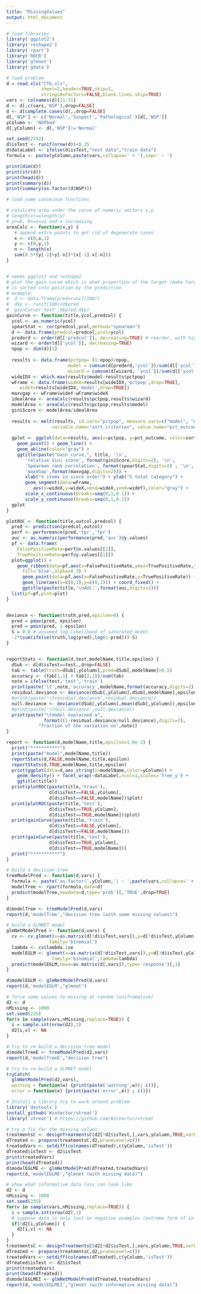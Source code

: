 ```yaml
---
title: "MissingValues"
output: html_document
---
```



```r
# load libraries
library('ggplot2')
library('reshape2')
library('rpart')
library('ROCR')
library('glmnet')
library('gdata')
```

```r
# load problem
d = read.xls("CTG.xls",
             sheet=2,header=TRUE,skip=1,
             stringsAsFactors=FALSE,blank.lines.skip=TRUE)
vars <- colnames(d)[11:31]
d <- d[,c(vars,'NSP'),drop=FALSE]
d <- d[complete.cases(d),,drop=FALSE]
d[,'NSP'] <- c('Normal','Suspect','Pathological')[d[,'NSP']]
yColumn <- 'NSPbad'
d[,yColumn] <- d[,'NSP']!='Normal'

set.seed(2352)
d$isTest <- runif(nrow(d))<0.25
d$dataLabel <- ifelse(d$isTest,"test data","train data")
formula <- paste(yColumn,paste(vars,collapse=' + '),sep=' ~ ')

print(dim(d))
print(str(d))
print(head(d))
print(summary(d))
print(summary(as.factor(d$NSP)))
```

```r
# load some conveince functions

# calulcate area under the curve of numeric vectors x,y
# length(x)==length(y)
# y>=0, 0<=x<=1 and x increasing
areaCalc <- function(x,y) {
   # append extra points to get rid of degenerate cases
   x <- c(0,x,1)
   y <- c(0,y,1)
   n <- length(x)
   sum(0.5*(y[-1]+y[-n])*(x[-1]-x[-n]))
}


# needs ggplot2 and reshape2
# plot the gain-curve which is what proportion of the target (make target numric)
# is sorted into position by the prediction
# example:
#  d <- data.frame(pred=runif(100))
#  d$y <- runif(100)<d$pred
#  gainCurve('test',d$pred,d$y)
gainCurve <- function(title,ycol,predcol) {
  ycol <- as.numeric(ycol)
  spearStat <- cor(predcol,ycol,method="spearman")
  d <- data.frame(predcol=predcol,ycol=ycol)
  predord <- order(d[['predcol']], decreasing=TRUE) # reorder, with highest first
  wizard <- order(d[['ycol']], decreasing=TRUE)
  npop <- dim(d)[1]
  
  results <- data.frame(pctpop= (1:npop)/npop,
                       model = cumsum(d[predord,'ycol'])/sum(d[['ycol']]),
                       wizard = cumsum(d[wizard, 'ycol'])/sum(d[['ycol']]))
  wideIDX <- which.max(results$model-results$pctpop)
  wFrame <- data.frame(wideX=results[wideIDX,'pctpop',drop=TRUE],
     wideY=results[wideIDX,'model',drop=TRUE])
  maxvgap <- wFrame$wideY-wFrame$wideX
  idealArea <- areaCalc(results$pctpop,results$wizard)
  modelArea <- areaCalc(results$pctpop,results$model)
  giniScore <- modelArea/idealArea
  
  results <- melt(results, id.vars="pctpop", measure.vars=c("model", "wizard"),
                 variable.name="sort_criterion", value.name="pct_outcome")
  
  gplot <- ggplot(data=results, aes(x=pctpop, y=pct_outcome, color=sort_criterion)) + 
    geom_point() + geom_line() + 
    geom_abline(color="gray") +
    ggtitle(paste("Gain curve,", title, '\n', 
       'relative Gini score', format(giniScore,digits=2), '\n',
       'Spearman rank correlation', format(spearStat,digits=2) , '\n',
       'maxVGap',format(maxvgap,digits=2))) +
       xlab("% items in score order") + ylab("% total category") +
       geom_segment(data=wFrame,
          aes(x=wideX,y=wideX,xend=wideX,yend=wideY),color="gray") +
       scale_x_continuous(breaks=seq(0,1,0.1)) +
       scale_y_continuous(breaks=seq(0,1,0.1))
  gplot
}

plotROC <- function(title,outcol,predcol) {
  pred <- prediction(predcol,outcol)
  perf <- performance(pred,'tpr','fpr')
  auc <- as.numeric(performance(pred,'auc')@y.values)
  pf <- data.frame(
    FalsePositiveRate=perf@x.values[[1]],
    TruePositiveRate=perf@y.values[[1]])
  plot=ggplot() +
    geom_ribbon(data=pf,aes(x=FalsePositiveRate,ymax=TruePositiveRate,ymin=0),
      fill='blue',alpha=0.3) +
      geom_point(data=pf,aes(x=FalsePositiveRate,y=TruePositiveRate)) +
      geom_line(aes(x=c(0,1),y=c(0,1))) + coord_fixed() +
      ggtitle(paste(title,'\nAUC:',format(auc,digits=2)))
  list(pf=pf,plot=plot)
}


deviance <- function(truth,pred,epsilon=0) {
  pred = pmax(pred, epsilon)
  pred = pmin(pred, 1-epsilon)
  S = 0.0 # assumed log-likelihood of saturated model
  -2*(sum(ifelse(truth,log(pred),log(1-pred)))-S)
}


reportStats <- function(d,test,modelName,title,epsilon) {
  dSub <- d[d$isTest==test,,drop=FALSE]
  tab <- table(truth=dSub[,yColumn],pred=dSub[,modelName]>0.5)
  accuracy <- (tab[1,1] + tab[2,2])/sum(tab)
  note = ifelse(test,'test','train')
  print(paste('\t',note,'accuracy',modelName,format(accuracy,digits=2)))
  residual.deviance <- deviance(dSub[,yColumn],dSub[,modelName],epsilon)
  #print(paste('\tresidual.deviance',residual.deviance))
  null.deviance <- deviance(dSub[,yColumn],mean(dSub[,yColumn]),epsilon)
  #print(paste('\tnull.deviance',null.deviance))
  print(paste("\tmodel explained a",
              format((1-residual.deviance/null.deviance),digits=2),
            "fraction of the variation on",note))  
}

report <- function(d,modelName,title,epsilon=1.0e-2) {
  print("***********")
  print(paste("model",modelName,title))
  reportStats(d,FALSE,modelName,title,epsilon)
  reportStats(d,TRUE,modelName,title,epsilon)
  print(ggplot(data=d,aes_string(x=modelName,color=yColumn)) + 
    geom_density() + facet_wrap(~dataLabel,ncol=1,scales='free_y') +
    ggtitle(title))
  print(plotROC(paste(title,'train'),
                d[d$isTest==FALSE,yColumn],
                d[d$isTest==FALSE,modelName])$plot)
  print(plotROC(paste(title,'test'),
                d[d$isTest==TRUE,yColumn],
                d[d$isTest==TRUE,modelName])$plot)
  print(gainCurve(paste(title,'train'),
                d[d$isTest==FALSE,yColumn],
                d[d$isTest==FALSE,modelName]))
  print(gainCurve(paste(title,'test'),
                d[d$isTest==TRUE,yColumn],
                d[d$isTest==TRUE,modelName]))
  print("***********")
}
```


```r
# build a decision tree
treeModelPred <- function(d,vars) {
  formula <- paste('as.factor(',yColumn,') ~ ',paste(vars,collapse=' + '),sep='')
  modelTree <- rpart(formula,data=d)
  predict(modelTree,newdata=d,type='prob')[,'TRUE',drop=TRUE]
}

d$modelTree <- treeModelPred(d,vars)
report(d,'modelTree',"decision tree (with some missing values)")
```

```r
# build a GLMNET model
glmNetModelPred <- function(d,vars) {
  cv <- cv.glmnet(x=as.matrix(d[!d$isTest,vars]),y=d[!d$isTest,yColumn,drop=TRUE],
                family='binomial')
  lambda <- cv$lambda.1se
  modelEGLM <- glmnet(x=as.matrix(d[!d$isTest,vars]),y=d[!d$isTest,yColumn,drop=TRUE],
                 family='binomial',lambda=lambda)
  predict(modelEGLM,newx=as.matrix(d[,vars]),type='response')[,1]
}

d$modelEGLM <- glmNetModelPred(d,vars)
report(d,'modelEGLM',"glmnet")
```



```r
# force some values to missing at random (unifromative)
d2 <- d
nMissing <- 1000
set.seed(235)
for(v in sample(vars,nMissing,replace=TRUE)) {
  i = sample.int(nrow(d2),1)
  d2[i,v] <- NA
}
```

```r
# try to re-build a decision tree model
d$modelTreeE <- treeModelPred(d2,vars)
report(d,'modelTreeE',"decision tree")
```


```r
# try to re-build a GLMNET model
tryCatch(
  glmNetModelPred(d2,vars),
  warning = function(w) {print(paste('warning',w)); c()},
  error = function(e) {print(paste('error',e)) ; c()})
```


```r
# Install a library try to work around problem
library('devtools')
install_github('WinVector/vtreat')
library('vtreat') # https://github.com/WinVector/vtreat
```

```r
# try a fix for the missing values
treatmentsC <- designTreatmentsC(d2[!d2$isTest,],vars,yColumn,TRUE,verbose=FALSE)
dTreated <- prepare(treatmentsC,d2,pruneLevel=c())
treatedVars <- setdiff(colnames(dTreated),c(yColumn,'isTest'))
dTreated$isTest <- d2$isTest
print(treatedVars)
print(head(dTreated))
d$modelEGLME <- glmNetModelPred(dTreated,treatedVars)
report(d,'modelEGLME',"glmnet (with missing data)")
```

```r
# show what informative data loss can look like
d2 <- d
nMissing <- 1000
set.seed(235)
for(v in sample(vars,nMissing,replace=TRUE)) {
  i = sample.int(nrow(d2),1)
  # suppose data is only lost on negative examples (extreme form of informative!)
  if(!d2[i,yColumn]) {
    d2[i,v] <- NA
  }
}
treatmentsC <- designTreatmentsC(d2[!d2$isTest,],vars,yColumn,TRUE,verbose=FALSE)
dTreated <- prepare(treatmentsC,d2,pruneLevel=c())
treatedVars <- setdiff(colnames(dTreated),c(yColumn,'isTest'))
dTreated$isTest <- d2$isTest
print(treatedVars)
print(head(dTreated))
d$modelEGLMEI <- glmNetModelPred(dTreated,treatedVars)
report(d,'modelEGLMEI',"glmnet (with informative missing data)")
```

